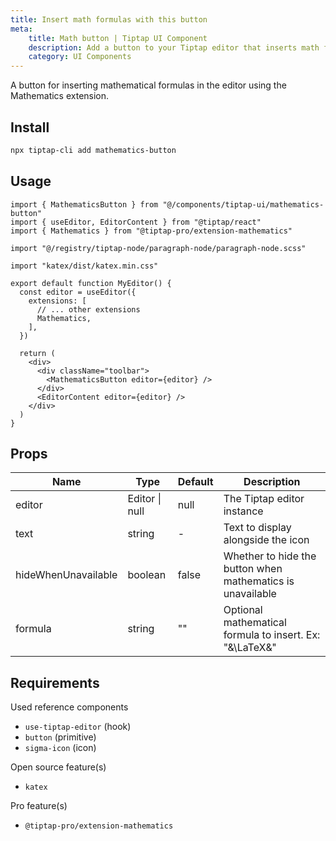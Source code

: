 ```yaml
---
title: Insert math formulas with this button
meta:
    title: Math button | Tiptap UI Component
    description: Add a button to your Tiptap editor that inserts math formulas. More in the docs!
    category: UI Components
---
```


A button for inserting mathematical formulas in the editor using the Mathematics extension.

## Install

```bash
npx tiptap-cli add mathematics-button
```

## Usage

```tsx
import { MathematicsButton } from "@/components/tiptap-ui/mathematics-button"
import { useEditor, EditorContent } from "@tiptap/react"
import { Mathematics } from "@tiptap-pro/extension-mathematics"

import "@/registry/tiptap-node/paragraph-node/paragraph-node.scss"

import "katex/dist/katex.min.css"

export default function MyEditor() {
  const editor = useEditor({
    extensions: [
      // ... other extensions
      Mathematics,
    ],
  })

  return (
    <div>
      <div className="toolbar">
        <MathematicsButton editor={editor} />
      </div>
      <EditorContent editor={editor} />
    </div>
  )
}
```

## Props

| Name                | Type           | Default | Description                                                |
| ------------------- | -------------- | ------- | ---------------------------------------------------------- |
| editor              | Editor \| null | null    | The Tiptap editor instance                                 |
| text                | string         | -       | Text to display alongside the icon                         |
| hideWhenUnavailable | boolean        | false   | Whether to hide the button when mathematics is unavailable |
| formula             | string         | ""      | Optional mathematical formula to insert. Ex: "&\LaTeX&"    |

## Requirements

Used reference components

- `use-tiptap-editor` (hook)
- `button` (primitive)
- `sigma-icon` (icon)

Open source feature(s)

- `katex`

Pro feature(s)

- `@tiptap-pro/extension-mathematics`